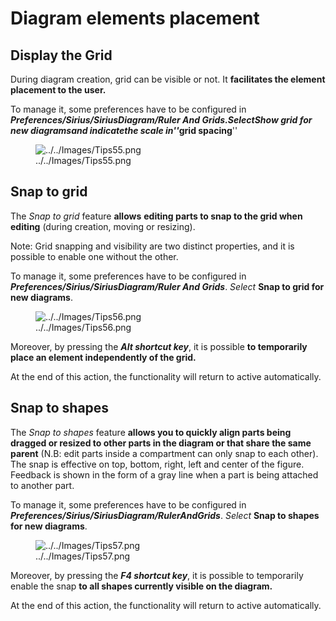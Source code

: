 =Diagram elements placement=
==Display the Grid==

During diagram creation, grid can be visible or not. It '''facilitates the element placement to the user. '''

To manage it, some preferences have to be configured in '''''Preferences/Sirius/SiriusDiagram/Ruler And Grids'''''. ''Select'' '''Show grid for new diagrams''' ''and indicate'' ''the scale in'' '''''grid spacing'''''

[[Image:../../Images/Tips55.png]]

==Snap to grid==

The ''Snap to grid'' feature '''allows''' '''editing parts to snap to the grid when editing''' (during creation, moving or resizing). 

Note: Grid snapping and visibility are two distinct properties, and it is possible to enable one without the other.

To manage it, some preferences have to be configured in '''''Preferences/Sirius/SiriusDiagram/Ruler And Grids'''''. ''Select'' '''Snap to grid for new diagrams'''.

[[Image:../../Images/Tips56.png]]

Moreover, by pressing the '''''Alt shortcut key''''', it is possible '''to temporarily place an element independently of the grid.'''

At the end of this action, the functionality will return to active automatically. 

==Snap to shapes==

The ''Snap to shapes'' feature '''allows you to quickly align parts being dragged or resized to other parts in the diagram or that share the same parent''' (N.B: edit parts inside a compartment can only snap to each other). The snap is effective on top, bottom, right, left and center of the figure. Feedback is shown in the form of a gray line when a part is being attached to another part.

To manage it, some preferences have to be configured in '''''Preferences/Sirius/SiriusDiagram/RulerAndGrids'''''. ''Select'' '''Snap to shapes for new diagrams'''.

[[Image:../../Images/Tips57.png]]

Moreover, by pressing the '''''F4 shortcut key''''', it is possible to temporarily enable the snap '''to all shapes currently visible on the diagram.'''

At the end of this action, the functionality will return to active automatically. 
